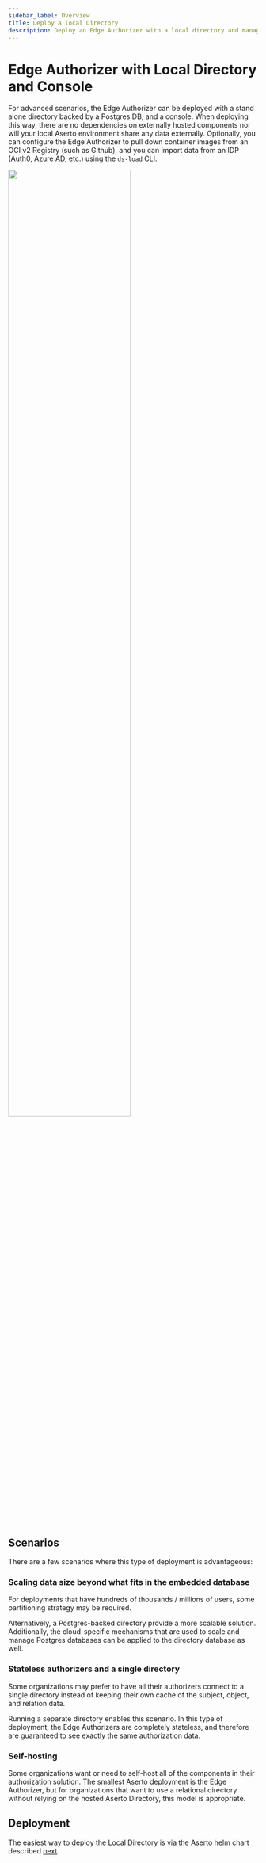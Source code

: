 ```yaml
---
sidebar_label: Overview
title: Deploy a local Directory 
description: Deploy an Edge Authorizer with a local directory and management console
---
```


# Edge Authorizer with Local Directory and Console

For advanced scenarios, the Edge Authorizer can be deployed with a stand alone directory backed by a Postgres DB, and a console. When deploying this way, there are no dependencies on externally hosted components nor will your local Aserto environment share any data externally. Optionally, you can configure the Edge Authorizer to pull down container images from an OCI v2 Registry (such as Github), and you can import data from an IDP (Auth0, Azure AD, etc.) using the `ds-load` CLI. 

<img width="70%" src="/deployment-helm.png"/>

## Scenarios

There are a few scenarios where this type of deployment is advantageous:

### Scaling data size beyond what fits in the embedded database

For deployments that have hundreds of thousands / millions of users, some partitioning strategy may be required.

Alternatively, a Postgres-backed directory provide a more scalable solution. Additionally, the cloud-specific mechanisms that are used to scale and manage Postgres databases can be applied to the directory database as well.

### Stateless authorizers and a single directory

Some organizations may prefer to have all their authorizers connect to a single directory instead of keeping their own cache of the subject, object, and relation data.

Running a separate directory enables this scenario. In this type of deployment, the Edge Authorizers are completely stateless, and therefore are guaranteed to see exactly the same authorization data.

### Self-hosting

Some organizations want or need to self-host all of the components in their authorization solution. The smallest Aserto deployment is the Edge Authorizer, but for organizations that want to use a relational directory without relying on the hosted Aserto Directory, this model is appropriate.

## Deployment

The easiest way to deploy the Local Directory is via the Aserto helm chart described [next](helm-chart).
